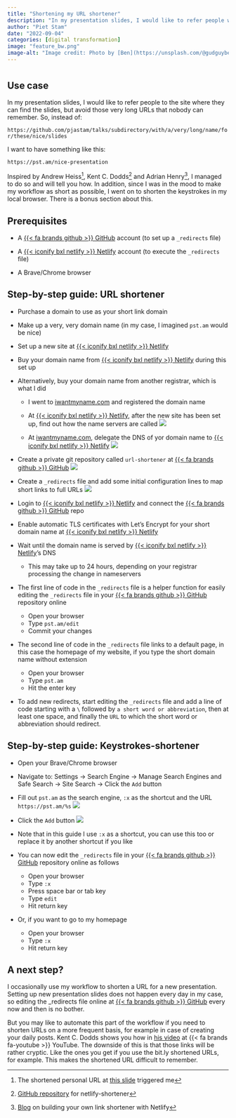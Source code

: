```yaml
---
title: "Shortening my URL shortener"
description: "In my presentation slides, I would like to refer people with easy-to-remember URLs. So I created an URL shortener (and shortened the use of it even more)."
author: "Piet Stam"
date: "2022-09-04"
categories: [digital transformation]
image: "feature_bw.png"
image-alt: "Image credit: Photo by [Ben](https://unsplash.com/@gudguyben?utm_source=unsplash&utm_medium=referral&utm_content=creditCopyText) on [Unsplash](https://unsplash.com/s/photos/keyboard-mechanical?utm_source=unsplash&utm_medium=referral&utm_content=creditCopyText)"
---
```


# 

## Use case

In my presentation slides, I would like to refer people to the site where they can find the slides, but avoid those very long URLs that nobody can remember. So, instead of:

`https://github.com/pjastam/talks/subdirectory/with/a/very/long/name/for/these/nice/slides`

I want to have something like this:

`https://pst.am/nice-presentation`

Inspired by Andrew Heiss[^1], Kent C. Dodds[^2] and Adrian Henry[^3], I managed to do so and will tell you how. In addition, since I was in the mood to make my workflow as short as possible, I went on to shorten the keystrokes in my local browser. There is a bonus section about this.

[^1]: The shortened personal URL at [this slide](https://talks.andrewheiss.com/2022-03-22_uga-putting-everything-out-there/slides.html#1) triggered me
[^2]: [GitHub repository](https://github.com/kentcdodds/netlify-shortener) for netlify-shortener
[^3]: [Blog](https://hungryturtlecode.com/tutorials/shortlinks-netlify/) on building your own link shortener with Netlify

## Prerequisites

- A [{{< fa brands github >}} GitHub](https://github.com/) account (to set up a `_redirects` file)

- A [{{< iconify bxl netlify >}} Netlify](https://netlify.com/) account (to execute the `_redirects` file)

- A Brave/Chrome browser

## Step-by-step guide: URL shortener

- Purchase a domain to use as your short link domain

- Make up a very, very domain name (in my case, I imagined `pst.am` would be nice)
  
- Set up a new site at [{{< iconify bxl netlify >}} Netlify](https://netlify.com/)

- Buy your domain name from [{{< iconify bxl netlify >}} Netlify](https://netlify.com/) during this set up
  
- Alternatively, buy your domain name from another registrar, which is what I did

  - I went to [iwantmyname.com](https://iwantmyname.com/) and registered the domain name
  
  - At [{{< iconify bxl netlify >}} Netlify](https://netlify.com/), after the new site has been set up, find out how the name servers are called
    ![](netlify-nameservers.png)

  - At [iwantmyname.com](https://iwantmyname.com/), delegate the DNS of yor domain name to [{{< iconify bxl netlify >}} Netlify](https://netlify.com/)
    ![](iwantmyname-nameservers.png)

- Create a private git repository called `url-shortener` at [{{< fa brands github >}} GitHub](https://github.com/pjastam/url-shortener)
  ![](github-repo.png)
  
- Create a `_redirects` file and add some initial configuration lines to map short links to full URLs
  ![](github-redirects.png)

- Login to [{{< iconify bxl netlify >}} Netlify](https://netlify.com/) and connect the [{{< fa brands github >}} GitHub](https://github.com/) repo

- Enable automatic TLS certificates with Let’s Encrypt for your short domain name at [{{< iconify bxl netlify >}} Netlify](https://netlify.com/)

- Wait until the domain name is served by [{{< iconify bxl netlify >}} Netlify](https://netlify.com/)'s DNS

  - This may take up to 24 hours, depending on your registrar processing the change in nameservers

- The first line of code in the `_redirects` file is a helper function for easily editing the `_redirects` file in your [{{< fa brands github >}} GitHub](https://github.com/) repository online

  - Open your browser
  - Type `pst.am/edit`
  - Commit your changes

- The second line of code in the `_redirects` file links to a default page, in this case the homepage of my website, if you type the short domain name without extension

  - Open your browser
  - Type `pst.am`
  - Hit the enter key
  
- To add new redirects, start editing the `_redirects` file and add a line of code starting with a `\` followed by `a short word or abbreviation`, then at least one space, and finally the `URL` to which the short word or abbreviation should redirect.

## Step-by-step guide: Keystrokes-shortener

- Open your Brave/Chrome browser

- Navigate to: Settings -\> Search Engine -\> Manage Search Engines and Safe Search -\> Site Search -\> Click the `Add` button

- Fill out `pst.am` as the search engine, `:x` as the shortcut and the URL `https://pst.am/%s`
  ![](brave-add.png)

- Click the `Add` button
  ![](brave-save.png)

- Note that in this guide I use `:x` as a shortcut, you can use this too or replace it by another shortcut if you like

- You can now edit the `_redirects` file in your [{{< fa brands github >}} GitHub](https://github.com/) repository online as follows

  - Open your browser
  - Type `:x`
  - Press space bar or tab key
  - Type `edit`
  - Hit return key

- Or, if you want to go to my homepage

  - Open your browser
  - Type `:x`
  - Hit return key

## A next step?

I occasionally use my workflow to shorten a URL for a new presentation. Setting up new presentation slides does not happen every day in my case, so editing the \_redirects file online at [{{< fa brands github >}} GitHub](https://github.com/) every now and then is no bother. 

But you may like to automate this part of the workflow if you need to shorten URLs on a more frequent basis, for example in case of creating your daily posts. Kent C. Dodds shows you how in [his video](https://www.youtube.com/watch?v=HL6paXyx6hM&list=PLV5CVI1eNcJgCrPH_e6d57KRUTiDZgs0u) at {{< fa brands fa-youtube >}} YouTube. The downside of this is that those links will be rather cryptic. Like the ones you get if you use the bit.ly shortened URLs, for example. This makes the shortened URL difficult to remember.
